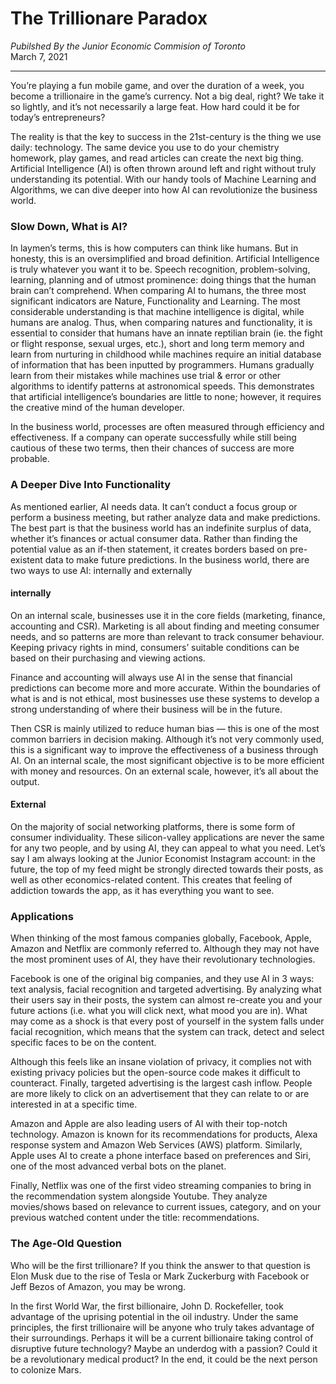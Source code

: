 
# The Trillionare Paradox

*Pubilshed By the Junior Economic Commision of Toronto*<br/>
March 7, 2021

--- 

You’re playing a fun mobile game, and over the duration of a week, you become a trillionaire in the game’s currency. Not a big deal, right? We take it so lightly, and it’s not necessarily a large feat. How hard could it be for today’s entrepreneurs?

The reality is that the key to success in the 21st-century is the thing we use daily: technology. The same device you use to do your chemistry homework, play games, and read articles can create the next big thing. Artificial Intelligence (AI) is often thrown around left and right without truly understanding its potential. With our handy tools of Machine Learning and Algorithms, we can dive deeper into how AI can revolutionize the business world.

### Slow Down, What is AI?

In laymen’s terms, this is how computers can think like humans. But in honesty, this is an oversimplified and broad definition. Artificial Intelligence is truly whatever you want it to be. Speech recognition, problem-solving, learning, planning and of utmost prominence: doing things that the human brain can’t comprehend.
When comparing AI to humans, the three most significant indicators are Nature, Functionality and Learning. The most considerable understanding is that machine intelligence is digital, while humans are analog. Thus, when comparing natures and functionality, it is essential to consider that humans have an innate reptilian brain (ie. the fight or flight response, sexual urges, etc.), short and long term memory and learn from nurturing in childhood while machines require an initial database of information that has been inputted by programmers. Humans gradually learn from their mistakes while machines use trial & error or other algorithms to identify patterns at astronomical speeds. This demonstrates that artificial intelligence’s boundaries are little to none; however, it requires the creative mind of the human developer.

In the business world, processes are often measured through efficiency and effectiveness. If a company can operate successfully while still being cautious of these two terms, then their chances of success are more probable.

### A Deeper Dive Into Functionality

As mentioned earlier, AI needs data. It can’t conduct a focus group or perform a business meeting, but rather analyze data and make predictions. The best part is that the business world has an indefinite surplus of data, whether it’s finances or actual consumer data. Rather than finding the potential value as an if-then statement, it creates borders based on pre-existent data to make future predictions. In the business world, there are two ways to use AI: internally and externally

#### internally
On an internal scale, businesses use it in the core fields (marketing, finance, accounting and CSR).
Marketing is all about finding and meeting consumer needs, and so patterns are more than relevant to track consumer behaviour. Keeping privacy rights in mind, consumers’ suitable conditions can be based on their purchasing and viewing actions.

Finance and accounting will always use AI in the sense that financial predictions can become more and more accurate. Within the boundaries of what is and is not ethical, most businesses use these systems to develop a strong understanding of where their business will be in the future.

Then CSR is mainly utilized to reduce human bias — this is one of the most common barriers in decision making. Although it’s not very commonly used, this is a significant way to improve the effectiveness of a business through AI.
On an internal scale, the most significant objective is to be more efficient with money and resources. On an external scale, however, it’s all about the output.

#### External

On the majority of social networking platforms, there is some form of consumer individuality. These silicon-valley applications are never the same for any two people, and by using AI, they can appeal to what you need. Let’s say I am always looking at the Junior Economist Instagram account: in the future, the top of my feed might be strongly directed towards their posts, as well as other economics-related content. This creates that feeling of addiction towards the app, as it has everything you want to see.

### Applications

When thinking of the most famous companies globally, Facebook, Apple, Amazon and Netflix are commonly referred to. Although they may not have the most prominent uses of AI, they have their revolutionary technologies.

Facebook is one of the original big companies, and they use AI in 3 ways: text analysis, facial recognition and targeted advertising. By analyzing what their users say in their posts, the system can almost re-create you and your future actions (i.e. what you will click next, what mood you are in). What may come as a shock is that every post of yourself in the system falls under facial recognition, which means that the system can track, detect and select specific faces to be on the content.

Although this feels like an insane violation of privacy, it complies not with existing privacy policies but the open-source code makes it difficult to counteract. Finally, targeted advertising is the largest cash inflow. People are more likely to click on an advertisement that they can relate to or are interested in at a specific time.

Amazon and Apple are also leading users of AI with their top-notch technology. Amazon is known for its recommendations for products, Alexa response system and Amazon Web Services (AWS) platform. Similarly, Apple uses AI to create a phone interface based on preferences and Siri, one of the most advanced verbal bots on the planet.

Finally, Netflix was one of the first video streaming companies to bring in the recommendation system alongside Youtube. They analyze movies/shows based on relevance to current issues, category, and on your previous watched content under the title: recommendations.

### The Age-Old Question

Who will be the first trillionare? If you think the answer to that question is Elon Musk due to the rise of Tesla or Mark Zuckerburg with Facebook or Jeff Bezos of Amazon, you may be wrong.

In the first World War, the first billionaire, John D. Rockefeller, took advantage of the uprising potential in the oil industry. Under the same principles, the first trillionaire will be anyone who truly takes advantage of their surroundings. Perhaps it will be a current billionaire taking control of disruptive future technology? Maybe an underdog with a passion? Could it be a revolutionary medical product? In the end, it could be the next person to colonize Mars.